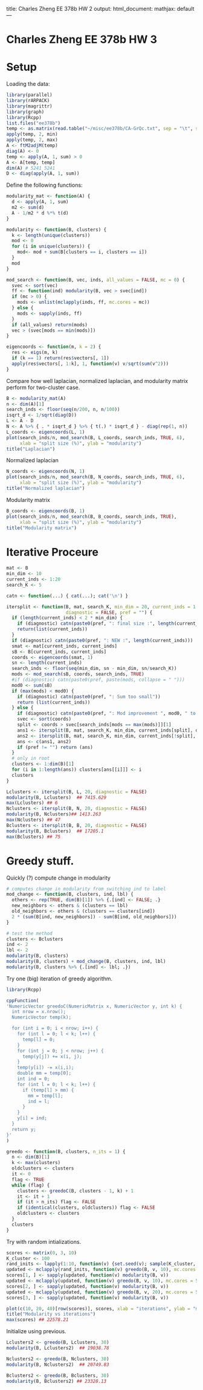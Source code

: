 title: Charles Zheng EE 378b HW 2
output:
  html_document:
    mathjax: default
---

Charles Zheng EE 378b HW 3
========================================================

# Setup

Loading the data:

```r
library(parallel)
library(rARPACK)
library(magrittr)
library(graph)
library(Rcpp)
list.files("ee378b")
temp <- as.matrix(read.table("~/misc/ee378b/CA-GrQc.txt", sep = "\t", skip = 4))
apply(temp, 2, min)
apply(temp, 2, max)
A <- ftM2adjM(temp)
diag(A) <- 0
temp <- apply(A, 1, sum) > 0
A <- A[temp, temp]
dim(A) # 5241 5241
D <- diag(apply(A, 1, sum))
```

Define the following functions:
```r
modularity_mat <- function(A) {
  d <- apply(A, 1, sum)
  m2 <- sum(d)
  A - 1/m2 * d %*% t(d)
}

modularity <- function(B, clusters) {
  k <- length(unique(clusters))
  mod <- 0
  for (i in unique(clusters)) {
    mod<- mod + sum(B[clusters == i, clusters == i])
  }
  mod
}

mod_search <- function(B, vec, inds, all_values = FALSE, mc = 0) {
  svec <- sort(vec)
  ff <- function(ind) modularity(B, vec > svec[ind])
  if (mc > 0) {
    mods <- unlist(mclapply(inds, ff, mc.cores = mc))
  } else {
    mods <- sapply(inds, ff)  
  }
  if (all_values) return(mods)
  vec > (svec[mods == min(mods)])
}

eigencoords <- function(m, k = 2) {
  res <- eigs(m, k)
  if (k == 1) return(res$vectors[, 1])
  apply(res$vectors[, 1:k], 1, function(v) v/sqrt(sum(v^2)))
}
```

Compare how well laplacian, normalized laplacian, and modularity matrix perform for two-cluster case.

```r
B <- modularity_mat(A)
n <- dim(A)[1]
search_inds <- floor(seq(n/200, n, n/100))
isqrt_d <- 1/sqrt(diag(D))
L <- A - D
N <- A %>% { . * isqrt_d } %>% { t(.) * isqrt_d } - diag(rep(1, n))
L_coords <- eigencoords(L, 1)
plot(search_inds/n, mod_search(B, L_coords, search_inds, TRUE, 6), 
     xlab = "split size (%)", ylab = "modularity")
title("Laplacian")
```

Normalized laplacian
```r
N_coords <- eigencoords(N, 1)
plot(search_inds/n, mod_search(B, N_coords, search_inds, TRUE, 6), 
     xlab = "split size (%)", ylab = "modularity")
title("Normalized laplacian")
```

Modularity matrix
```r
B_coords <- eigencoords(B, 1)
plot(search_inds/n, mod_search(B, B_coords, search_inds, TRUE), 
     xlab = "split size (%)", ylab = "modularity")
title("Modularity matrix")
```

# Iterative Proceure

```r
mat <- B
min_dim <- 10
current_inds <- 1:20
search_K <- 5

catn <- function(...) { cat(...); cat('\n') }

itersplit <- function(B, mat, search_K, min_dim = 20, current_inds = 1:dim(B)[1],
                      diagnostic = FALSE, pref = "") {
  if (length(current_inds) < 2 * min_dim) {
    if (diagnostic) catn(paste0(pref, ": final size :", length(current_inds)))    
    return(list(current_inds))
  }
  if (diagnostic) catn(paste0(pref, ": NEW :", length(current_inds)))
  smat <- mat[current_inds, current_inds]
  sB <- B[current_inds, current_inds]
  coords <- eigencoords(smat, 1)
  sn <- length(current_inds)
  search_inds <- floor(seq(min_dim, sn - min_dim, sn/search_K))
  mods <- mod_search(sB, coords, search_inds, TRUE)
  #if (diagnostic) catn(paste0(pref, paste(mods, collapse = " ")))
  mod0 <- sum(sB)
  if (max(mods) < mod0) {
    if (diagnostic) catn(paste0(pref, ": Sum too small"))
    return (list(current_inds))
  } else {
    if (diagnostic) catn(paste0(pref, ": Mod improvement ", mod0, " to ", max(mods)))
    svec <- sort(coords)
    split <- coords > svec[search_inds[mods == max(mods)]][1]
    ans1 <- itersplit(B, mat, search_K, min_dim, current_inds[split], diagnostic, paste0(pref, "-"))      
    ans2 <- itersplit(B, mat, search_K, min_dim, current_inds[!split], diagnostic, paste0(pref, "*"))
    ans <- c(ans1, ans2)
    if (pref != "") return (ans)
  }
  # only in root
  clusters <- 1:dim(B)[1]
  for (i in 1:length(ans)) clusters[ans[[i]]] <- i
  clusters
}

Lclusters <- itersplit(B, L, 20, diagnostic = FALSE)
modularity(B, Lclusters)  ## 7415.629
max(Lclusters) ## 6
Nclusters <- itersplit(B, N, 20, diagnostic = FALSE)
modularity(B, Nclusters)## 1413.263
max(Nclusters) ## 47
Bclusters <- itersplit(B, B, 20, diagnostic = FALSE)
modularity(B, Bclusters)  ## 17205.1
max(Bclusters) ## 75
```

# Greedy stuff.

Quickly (?) compute change in modularity

```r
# computes change in modularity from switching ind to label
mod_change <- function(B, clusters, ind, lbl) {
  others <- rep(TRUE, dim(B)[1]) %>% {.[ind] <- FALSE; .}
  new_neighbors <- others & (clusters == lbl)
  old_neighbors <- others & (clusters == clusters[ind])
  2 * (sum(B[ind, new_neighbors]) - sum(B[ind, old_neighbors]))
}

# test the method
clusters <- Bclusters
ind <- 2
lbl <- 2
modularity(B, clusters)
modularity(B, clusters) + mod_change(B, clusters, ind, lbl)
modularity(B, clusters %>% {.[ind] <- lbl; .})
```

Try one (big) iteration of greedy algorithm.

```r
library(Rcpp)

cppFunction(
'NumericVector greedoC(NumericMatrix x, NumericVector y, int k) {
  int nrow = x.nrow();
  NumericVector temp(k);

  for (int i = 0; i < nrow; i++) {
    for (int l = 0; l < k; l++) {
      temp[l] = 0;
    }
    for (int j = 0; j < nrow; j++) {
      temp(y[j]) += x(i, j);
    }
    temp(y[i]) -= x(i,i);
    double mm = temp[0];
    int ind = 0;
    for (int l = 0; l < k; l++) {
      if (temp[l] > mm) {
        mm = temp[l];
        ind = l;
      }
    }
    y[i] = ind;
  }
  return y;
}'
)

greedo <- function(B, clusters, n_its = 1) {
  n <- dim(B)[1]
  k <- max(clusters)
  oldclusters <- clusters
  it <- 0
  flag <- TRUE
  while (flag) {
    clusters <- greedoC(B, clusters - 1, k) + 1
    it <- it + 1
    if (it > n_its) flag <- FALSE
    if (identical(clusters, oldclusters)) flag <- FALSE
    oldclusters <- clusters
  }
  clusters
}

```

Try with random intializations.
```r
scores <- matrix(0, 3, 10)
K_cluster <- 100
rand_inits <- lapply(1:10, function(v) {set.seed(v); sample(K_cluster, n, TRUE) })
updated <- mclapply(rand_inits, function(v) greedo(B, v, 10), mc.cores = 5)
scores[1, ] <- sapply(updated, function(v) modularity(B, v))
updated <- mclapply(updated, function(v) greedo(B, v, 10), mc.cores = 5)
scores[2, ] <- sapply(updated, function(v) modularity(B, v))
updated <- mclapply(updated, function(v) greedo(B, v, 20), mc.cores = 5)
scores[3, ] <- sapply(updated, function(v) modularity(B, v))

plot(c(10, 20, 40)[row(scores)], scores, xlab = "iterations", ylab = "modularity")
title("Modularity vs iterations")
max(scores) ## 22578.21
```

Initialize using previous.
```r
Lclusters2 <- greedo(B, Lclusters, 30)
modularity(B, Lclusters2)  ## 19038.78

Nclusters2 <- greedo(B, Nclusters, 30)
modularity(B, Nclusters2)  ## 20749.83

Bclusters2 <- greedo(B, Bclusters, 30)
modularity(B, Bclusters2) ## 23328.13
```